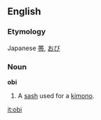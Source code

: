 {{wikipediapar|Obi_(sash)}}
==English==

===Etymology===
Japanese [[帯]], [[おび]]

===Noun===
'''obi'''

# A [[sash]] used for a [[kimono]].

[[it:obi]]